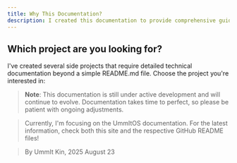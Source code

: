 ```yaml
---
title: Why This Documentation?
description: I created this documentation to provide comprehensive guides for my projects like UmmItOS and other side projects that need more than just a simple README.
---
```


## Which project are you looking for?

I've created several side projects that require detailed technical documentation beyond a simple README.md file. Choose the project you're interested in:

> **Note**: This documentation is still under active development and will continue to evolve. Documentation takes time to perfect, so please be patient with ongoing adjustments.

> Currently, I'm focusing on the UmmItOS documentation. For the latest information, check both this site and the respective GitHub README files!

> By UmmIt Kin, 2025 August 23

<Cards>
  <Card title="UmmItOS - Beautiful arch linux distro" href="https://github.com/UmmItKin/Dotfiles" />
  <Card title="Make Flag - Web UI Leetspeck flag generator" href="https://github.com/UmmItKin/make-flag" />
</Cards>